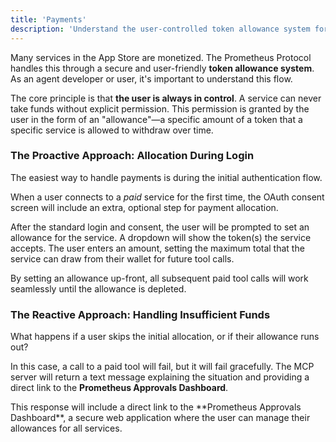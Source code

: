 ```yaml
---
title: 'Payments'
description: 'Understand the user-controlled token allowance system for using paid tools.'
---
```


Many services in the App Store are monetized. The Prometheus Protocol handles this through a secure and user-friendly **token allowance system**. As an agent developer or user, it's important to understand this flow.

The core principle is that **the user is always in control**. A service can never take funds without explicit permission. This permission is granted by the user in the form of an "allowance"—a specific amount of a token that a specific service is allowed to withdraw over time.

### The Proactive Approach: Allocation During Login

The easiest way to handle payments is during the initial authentication flow.

When a user connects to a _paid_ service for the first time, the OAuth consent screen will include an extra, optional step for payment allocation.

<Steps>
  <Step title="See the Allocation Prompt">
    After the standard login and consent, the user will be prompted to set an
    allowance for the service.
  </Step>
  <Step title="Select a Token">
    A dropdown will show the token(s) the service accepts.
  </Step>
  <Step title="Set an Allowance">
    The user enters an amount, setting the maximum total that the service can
    draw from their wallet for future tool calls.
  </Step>
</Steps>

By setting an allowance up-front, all subsequent paid tool calls will work seamlessly until the allowance is depleted.

### The Reactive Approach: Handling Insufficient Funds

What happens if a user skips the initial allocation, or if their allowance runs out?

In this case, a call to a paid tool will fail, but it will fail gracefully. The MCP server will return a text message explaining the situation and providing a direct link to the **Prometheus Approvals Dashboard**.

<Info>
  This response will include a direct link to the **Prometheus Approvals
  Dashboard**, a secure web application where the user can manage their
  allowances for all services.
</Info>
